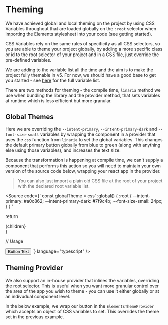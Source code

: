 
<Meta of={ThemingStories} />

# Theming

We have achieved global and local theming on the project by using CSS Variables throughout that are loaded globally on the `:root` selector when importing the Elements stylesheet into your code (see getting started).

CSS Variables rely on the same rules of specificity as all CSS selectors, so you are able to theme your project globally, by adding a more specific class or id to the root selector of your project and in a CSS file, just override the pre-defined variables.

We are adding to the variable list all the time and the aim is to make the project fully themable in v5. For now, we should have a good base to get you started - see [here](https://github.com/reapit/elements/blob/main/src/styles/globals.ts#L189) for the full variable list.

There are two methods for theming - the compile time, `linaria` method we use when bundling the library and the provider method, that sets variables at runtime which is less efficient but more granular.

## Global Themes

Here we are overriding the `--intent-primary`, `--intent-primary-dark` and `--font-size-small` variables by wrapping the component in a provider that uses the `css` function from `linaria` to set the global variables. This changes the default primary button globally from blue to green (along with anything else using those variables), and increases the text size.

Because the transformation is happening at compile time, we can't supply a component that performs this action so you will need to maintain your own version of the source code below, wrapping your react app in the provider.

> You can also just import a plain old CSS file at the root of your project with the declared root variable list.

<Source
  code={`
  const globalTheme = css'
    :global() {
      :root {
        --intent-primary: #a0c862;
        --intent-primary-dark: #7f9c4b;
        --font-size-small: 24px;
      }
    }
  '

return <div className={globalTheme}>{children}</div>
}

// Usage

<GlobalThemeProvider>
  <Button intent="primary">Button Text</Button>
</GlobalThemeProvider>
`} language="typescript" />

## Theming Provider

We also support an in-house provider that inlines the variables, overriding the root selector. This is useful when you want more granular control over the area of the app you wish to theme - you can use it either globally or at an indivudual component level.

In the below example, we wrap our button in the `ElementsThemeProvider` which accepts an object of CSS variables to set. This overrides the theme set in the previous example.

<Canvas of={ThemingStories.ThemingProvider} />

<RenderHtmlMarkup of={ThemingStories.ThemingProvider} />
